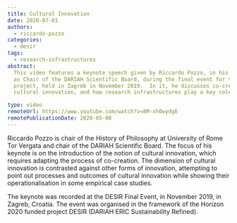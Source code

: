 ```yaml
---
title: Cultural Innovation
date: 2020-07-01
authors:
  - riccardo-pozzo
categories:
  - desir
tags:
  - research-infrastructures
abstract:
  This video features a keynote speech given by Riccardo Pozzo, in his capacity
  as Chair of the DARIAH Scientific Board, during the final event for the DESIR
  project, held in Zagreb in November 2019.  In it, he discusses co-creation and
  cultural innovation, and how research infrastructures play a key role in this.

type: video
remoteUrl: https://www.youtube.com/watch?v=8M-xhOwydgE
remotePublicationDate: 2020-05-08
---
```


Riccardo Pozzo is chair of the History of Philosophy at University of Rome Tor
Vergata and chair of the DARIAH Scientific Board. The focus of his keynote is on
the introduction of the notion of cultural innovation, which requires adapting
the process of co-creation. The dimension of cultural innovation is contrasted
against other forms of innovation, attempting to point out processes and
outcomes of cultural innovation while showing their operationalisation in some
empirical case studies.

The keynote was recorded at the DESIR Final Event, in November 2019, in Zagreb,
Croatia. The event was organised in the framework of the Horizon 2020 funded
project DESIR (DARIAH ERIC Sustainability Refined).

<VideoCard
  title="DH in Practice"
  subtitle="Cultural Innovation - Riccardo Pozzo at the DESIR Final Event 2019"
  url="https://www.youtube.com/watch?v=8M-xhOwydgE"
  image="images/riccardo-pozzo-image-vidcard.png"
/>

